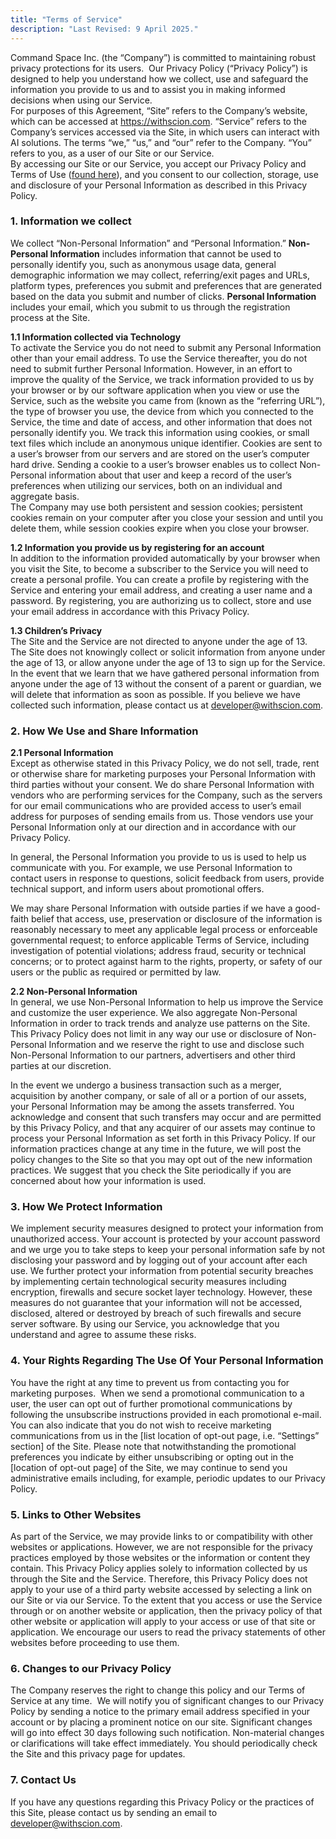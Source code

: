 ```yaml
---
title: "Terms of Service"
description: "Last Revised: 9 April 2025."
---
```


Command Space Inc. (the “Company”) is committed to maintaining robust privacy protections for its users.  Our Privacy Policy (“Privacy Policy”) is designed to help you understand how we collect, use and safeguard the information you provide to us and to assist you in making informed decisions when using our Service.  \
For purposes of this Agreement, “Site” refers to the Company’s website, which can be accessed at https://withscion.com. “Service” refers to the Company’s services accessed via the Site, in which users can interact with AI solutions. The terms “we,” “us,” and “our” refer to the Company. “You” refers to you, as a user of our Site or our Service.\
By accessing our Site or our Service, you accept our Privacy Policy and Terms of Use ([found here](https://withscion.com/privacy)), and you consent to our collection, storage, use and disclosure of your Personal Information as described in this Privacy Policy.

### 1. Information we collect

We collect “Non-Personal Information” and “Personal Information.” **Non-Personal Information** includes information that cannot be used to personally identify you, such as anonymous usage data, general demographic information we may collect, referring/exit pages and URLs, platform types, preferences you submit and preferences that are generated based on the data you submit and number of clicks. **Personal Information** includes your email, which you submit to us through the registration process at the Site.

**1.1 Information collected via Technology**\
To activate the Service you do not need to submit any Personal Information other than your email address. To use the Service thereafter, you do not need to submit further Personal Information. However, in an effort to improve the quality of the Service, we track information provided to us by your browser or by our software application when you view or use the Service, such as the website you came from (known as the “referring URL”), the type of browser you use, the device from which you connected to the Service, the time and date of access, and other information that does not personally identify you. We track this information using cookies, or small text files which include an anonymous unique identifier. Cookies are sent to a user’s browser from our servers and are stored on the user’s computer hard drive. Sending a cookie to a user’s browser enables us to collect Non-Personal information about that user and keep a record of the user’s preferences when utilizing our services, both on an individual and aggregate basis.\
The Company may use both persistent and session cookies; persistent cookies remain on your computer after you close your session and until you delete them, while session cookies expire when you close your browser.  

**1.2 Information you provide us by registering for an account**\
In addition to the information provided automatically by your browser when you visit the Site, to become a subscriber to the Service you will need to create a personal profile. You can create a profile by registering with the Service and entering your email address, and creating a user name and a password. By registering, you are authorizing us to collect, store and use your email address in accordance with this Privacy Policy. 

**1.3 Children’s Privacy**\
The Site and the Service are not directed to anyone under the age of 13. The Site does not knowingly collect or solicit information from anyone under the age of 13, or allow anyone under the age of 13 to sign up for the Service. In the event that we learn that we have gathered personal information from anyone under the age of 13 without the consent of a parent or guardian, we will delete that information as soon as possible. If you believe we have collected such information, please contact us at [developer@withscion.com](mailto:developer@withscion.com).

### 2. How We Use and Share Information

**2.1 Personal Information**\
Except as otherwise stated in this Privacy Policy, we do not sell, trade, rent or otherwise share for marketing purposes your Personal Information with third parties without your consent. We do share Personal Information with vendors who are performing services for the Company, such as the servers for our email communications who are provided access to user’s email address for purposes of sending emails from us. Those vendors use your Personal Information only at our direction and in accordance with our Privacy Policy.

In general, the Personal Information you provide to us is used to help us communicate with you. For example, we use Personal Information to contact users in response to questions, solicit feedback from users, provide technical support, and inform users about promotional offers.

We may share Personal Information with outside parties if we have a good-faith belief that access, use, preservation or disclosure of the information is reasonably necessary to meet any applicable legal process or enforceable governmental request; to enforce applicable Terms of Service, including investigation of potential violations; address fraud, security or technical concerns; or to protect against harm to the rights, property, or safety of our users or the public as required or permitted by law. 

**2.2 Non-Personal Information**\
In general, we use Non-Personal Information to help us improve the Service and customize the user experience. We also aggregate Non-Personal Information in order to track trends and analyze use patterns on the Site. This Privacy Policy does not limit in any way our use or disclosure of Non-Personal Information and we reserve the right to use and disclose such Non-Personal Information to our partners, advertisers and other third parties at our discretion.

In the event we undergo a business transaction such as a merger, acquisition by another company, or sale of all or a portion of our assets, your Personal Information may be among the assets transferred. You acknowledge and consent that such transfers may occur and are permitted by this Privacy Policy, and that any acquirer of our assets may continue to process your Personal Information as set forth in this Privacy Policy. If our information practices change at any time in the future, we will post the policy changes to the Site so that you may opt out of the new information practices. We suggest that you check the Site periodically if you are concerned about how your information is used.

### 3. How We Protect Information

We implement security measures designed to protect your information from unauthorized access. Your account is protected by your account password and we urge you to take steps to keep your personal information safe by not disclosing your password and by logging out of your account after each use. We further protect your information from potential security breaches by implementing certain technological security measures including encryption, firewalls and secure socket layer technology. However, these measures do not guarantee that your information will not be accessed, disclosed, altered or destroyed by breach of such firewalls and secure server software. By using our Service, you acknowledge that you understand and agree to assume these risks. 

### 4. Your Rights Regarding The Use Of Your Personal Information

You have the right at any time to prevent us from contacting you for marketing purposes.  When we send a promotional communication to a user, the user can opt out of further promotional communications by following the unsubscribe instructions provided in each promotional e-mail. You can also indicate that you do not wish to receive marketing communications from us in the [list location of opt-out page, i.e. “Settings” section] of the Site. Please note that notwithstanding the promotional preferences you indicate by either unsubscribing or opting out in the [location of opt-out page] of the Site, we may continue to send you administrative emails including, for example, periodic updates to our Privacy Policy.

### 5. Links to Other Websites

As part of the Service, we may provide links to or compatibility with other websites or applications. However, we are not responsible for the privacy practices employed by those websites or the information or content they contain. This Privacy Policy applies solely to information collected by us through the Site and the Service. Therefore, this Privacy Policy does not apply to your use of a third party website accessed by selecting a link on our Site or via our Service. To the extent that you access or use the Service through or on another website or application, then the privacy policy of that other website or application will apply to your access or use of that site or application. We encourage our users to read the privacy statements of other websites before proceeding to use them. 

### 6. Changes to our Privacy Policy

The Company reserves the right to change this policy and our Terms of Service at any time.  We will notify you of significant changes to our Privacy Policy by sending a notice to the primary email address specified in your account or by placing a prominent notice on our site. Significant changes will go into effect 30 days following such notification. Non-material changes or clarifications will take effect immediately. You should periodically check the Site and this privacy page for updates.

### 7. Contact Us

If you have any questions regarding this Privacy Policy or the practices of this Site, please contact us by sending an email to [developer@withscion.com](mailto:developer@withscion.com).